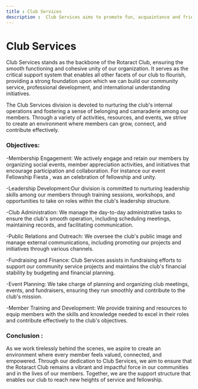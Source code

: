 ```yaml
---
title : Club Services 
description :  Club Services aims to promote fun, acquaintance and friendship among the members on the basis that Rotary members want to enjoy their Rotary experience and because they want to be'; plan special events and activities and promote participation by members by recreational and social activities.
---
```


# Club Services

Club Services stands as the backbone of the Rotaract Club, ensuring the smooth functioning and cohesive unity of our organization. It serves as the critical support system that enables all other facets of our club to flourish, providing a strong foundation upon which we can build our community service, professional development, and international understanding initiatives.

The Club Services division is devoted to nurturing the club's internal operations and fostering a sense of belonging and camaraderie among our members. Through a variety of activities, resources, and events, we strive to create an environment where members can grow, connect, and contribute effectively.


### Objectives:
-Membership Engagement:  We actively engage and retain our members by organizing social events, member appreciation activities, and initiatives that encourage participation and collaboration. For instance our event Fellowship Fiesta , was an celebration of fellowship and unity.

-Leadership Development:Our division is committed to nurturing leadership skills among our members through training sessions, workshops, and opportunities to take on roles within the club's leadership structure.

-Club Administration: We manage the day-to-day administrative tasks to ensure the club's smooth operation, including scheduling meetings, maintaining records, and facilitating communication.

-Public Relations and Outreach:  We oversee the club's public image and manage external communications, including promoting our projects and initiatives through various channels.

-Fundraising and Finance:  Club Services assists in fundraising efforts to support our community service projects and maintains the club's financial stability by budgeting and financial planning.

-Event Planning:  We take charge of planning and organizing club meetings, events, and fundraisers, ensuring they run smoothly and contribute to the club's mission.

-Member Training and Development:  We provide training and resources to equip members with the skills and knowledge needed to excel in their roles and contribute effectively to the club's objectives.

### Conclusion :
As we work tirelessly behind the scenes, we aspire to create an environment where every member feels valued, connected, and empowered. Through our dedication to Club Services, we aim to ensure that the Rotaract Club remains a vibrant and impactful force in our communities and in the lives of our members. Together, we are the support structure that enables our club to reach new heights of service and fellowship.
<director />